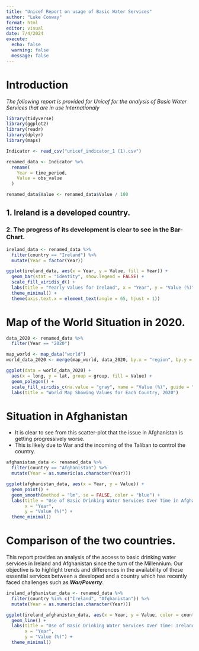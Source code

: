 ```yaml
---
title: "Unicef Report on usage of Basic Water Services"
author: "Luke Conway"
format: html
editor: visual
date: 7/4/2024
execute:
  echo: false
  warning: false
  message: false
---
```

# Introduction
*The following report is provided for Unicef for the analysis of Basic Water Services that are in use Internationaly*
```r
library(tidyverse)
library(ggplot2)
library(readr)
library(dplyr)
library(maps)
```

```r
Indicator <- read_csv("unicef_indicator_1 (1).csv")

renamed_data <- Indicator %>%
  rename(
    Year = time_period,
    Value = obs_value
  )

renamed_data$Value <- renamed_data$Value / 100
```
## 1. Ireland is a developed country.
### 2. The progress of its development is clear to see in the Bar-Chart.
```r
ireland_data <- renamed_data %>%
  filter(country == "Ireland") %>%
  mutate(Year = factor(Year))

ggplot(ireland_data, aes(x = Year, y = Value, fill = Year)) +
  geom_bar(stat = "identity", show.legend = FALSE) +
  scale_fill_viridis_d() + 
  labs(title = "Yearly Values for Ireland", x = "Year", y = "Value (%)") +
  theme_minimal() +
  theme(axis.text.x = element_text(angle = 65, hjust = 1))
```
# Map of the World Situation in 2020.
```r
data_2020 <- renamed_data %>%
  filter(Year == "2020")

map_world <- map_data("world")
world_data_2020 <- merge(map_world, data_2020, by.x = "region", by.y = "country")

ggplot(data = world_data_2020) +
  aes(x = long, y = lat, group = group, fill = Value) +
  geom_polygon() +
  scale_fill_viridis_c(na.value = "gray", name = "Value (%)", guide = "colorbar") + 
  labs(title = "World Map Showing Values for Each Country, 2020")
```
# Situation in Afghanistan
- It is clear to see from this scatter-plot that the issue in Afghanistan is getting progressively worse.
- This is likely due to War and the incoming of the Taliban to control the country.
```r
afghanistan_data <- renamed_data %>%
  filter(country == "Afghanistan") %>%
  mutate(Year = as.numeric(as.character(Year)))

ggplot(afghanistan_data, aes(x = Year, y = Value)) +
  geom_point() +  
  geom_smooth(method = "lm", se = FALSE, color = "blue") + 
  labs(title = "Use of Basic Drinking Water Services Over Time in Afghanistan",
       x = "Year",
       y = "Value (%)") +
  theme_minimal()
```

# Comparison of the two countries.
This report provides an analysis of the access to basic drinking water services in Ireland and Afghanistan since the turn of the Millennium. Our objective is to highlight trends and differences in the availability of these essential services between a developed and a country which has recently faced challenges such as ***War/Poverty***.

```r
ireland_afghanistan_data <- renamed_data %>%
  filter(country %in% c("Ireland", "Afghanistan")) %>%
  mutate(Year = as.numeric(as.character(Year)))

ggplot(ireland_afghanistan_data, aes(x = Year, y = Value, color = country)) +
  geom_line() +  
  labs(title = "Use of Basic Drinking Water Services Over Time: Ireland vs Afghanistan",
       x = "Year",
       y = "Value (%)") +
  theme_minimal()
```

